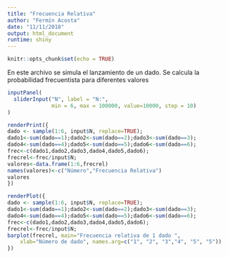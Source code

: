 ```yaml
---
title: "Frecuencia Relativa"
author: "Fermín Acosta"
date: "11/11/2018"
output: html_document
runtime: shiny
---
```


```r
knitr::opts_chunk$set(echo = TRUE)
```

En este archivo se simula el lanzamiento de un dado. Se calcula la probabilidad frecuentista para diferentes valores 


```r
inputPanel(
  sliderInput("N", label = "N:",
              min = 6, max = 100000, value=10000, step = 10)
)

renderPrint({
dado <- sample(1:6, input$N, replace=TRUE);
dado1<-sum(dado==1);dado2<-sum(dado==2);dado3<-sum(dado==3);
dado4<-sum(dado==4);dado5<-sum(dado==5);dado6<-sum(dado==6);
frec<-c(dado1,dado2,dado3,dado4,dado5,dado6);
frecrel<-frec/input$N;
valores<-data.frame(1:6,frecrel)
names(valores)<-c("Número","Frecuencia Relativa")
valores
})

renderPlot({
dado <- sample(1:6, input$N, replace=TRUE);
dado1<-sum(dado==1);dado2<-sum(dado==2);dado3<-sum(dado==3);
dado4<-sum(dado==4);dado5<-sum(dado==5);dado6<-sum(dado==6);
frec<-c(dado1,dado2,dado3,dado4,dado5,dado6);
frecrel<-frec/input$N;
barplot(frecrel, main="Frecuencia relativa de 1 dado ", 
  	xlab="Número de dado", names.arg=c("1", "2", "3","4", "5", "5"))
})



```



